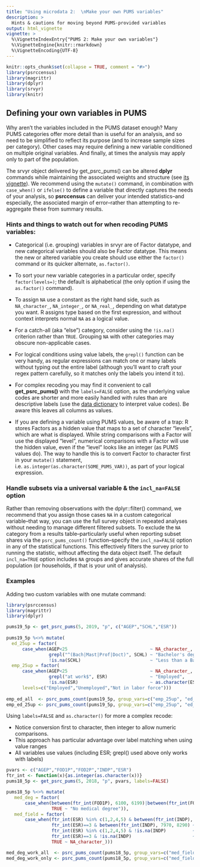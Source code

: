 ```yaml
---
title: "Using microdata 2:  \nMake your own PUMS variables"
description: >
  Hints & cautions for moving beyond PUMS-provided variables
output: html_vignette
vignette: >
  %\VignetteIndexEntry{"PUMS 2: Make your own variables"}
  %\VignetteEngine{knitr::rmarkdown}
  %\VignetteEncoding{UTF-8}
---
```


```r
knitr::opts_chunk$set(collapse = TRUE, comment = "#>")
library(psrccensus)
library(magrittr)
library(dplyr)
library(srvyr)
library(knitr)
```

## Defining your own variables in PUMS

Why aren't the variables included in the PUMS dataset enough? Many PUMS categories offer more detail than is useful for an analysis, and so need to be simplified to reflect its purpose (and to increase sample sizes per category). Other cases may require defining a new variable conditioned on multiple original variables. And finally, at times the analysis may apply only to part of the population.

The srvyr object delivered by get_psrc_pums() can be altered **dplyr** commands while maintaining the associated weights and structure (see [its vignette](http://gdfe.co/srvyr/)). We recommend using the `mutate()` command, in combination with `case_when()` or `ifelse()` to define a variable that directly captures the needs of your analysis, so **psrccensus** can deliver your intended statistics--and especially, the associated margin of error--rather than attempting to re-aggregate these from summary results.

### Hints and things to watch out for when recoding PUMS variables:

  * Categorical (i.e. grouping) variables in srvyr are of Factor datatype, and new categorical variables should also be Factor datatype. This means the new or altered variable you create should use either the `factor()` command or its quicker alternate, `as.factor()`.
  
  * To sort your new variable categories in a particular order, specify `factor(levels=)`; the default is alphabetical (the only option if using the `as.factor()` command).
  
  * To assign `NA` use a constant as the right hand side, such as `NA_character_`, `NA_integer_`, or `NA_real_`, depending on what datatype you want. R assigns type based on the first expression, and without context interprets normal `NA` as a logical value.
  
  * For a catch-all (aka "else") category, consider using the `!is.na()` criterion rather than `TRUE`. Grouping `NA` with other categories may obscure non-applicable cases.
  
  * For logical conditions using value labels, the `grepl()` function can be very handy, as regular expressions can match one or many labels without typing out the entire label (although you'll want to craft your regex pattern carefully, so it matches only the labels you intend it to). 
  
  * For complex recoding you may find it convenient to call **get_psrc_pums()** with the `labels=FALSE` option, as the underlying value codes are shorter and  more easily handled with rules than are descriptive labels (use the [data dictionary](https://www2.census.gov/programs-surveys/acs/tech_docs/pums/data_dict/) to interpret value codes). Be aware this leaves all columns as values.
  
  * If you are defining a variable using PUMS values, be aware of a trap: R stores Factors as a hidden value that maps to a set of character "levels", which are what is displayed. While string comparisons with a Factor will use the displayed "level", numerical comparisons with a Factor will use the hidden value, even if the "level" looks like an integer (as PUMS values do). The way to handle this is to convert Factor to character first in your `mutate()` statement, i.e. `as.integer(as.character(SOME_PUMS_VAR))`, as part of your logical expression.

### Handle subsets via a universal variable & the `incl_na=FALSE` option

Rather than removing observations with the dplyr::filter() command, we recommend that  you assign those cases `NA` in a custom categorical variable--that way, you can use the full survey object in repeated analyses without needing to manage different filtered subsets. To exclude the `NA` category from a results table--particularly useful when reporting subset shares via the `psrc_pums_count()` function--specify the `incl_na=FALSE` option in any of the statistical functions. This effectively filters the survey prior to running the statistic, without affecting the data object itself. The default `incl_na=TRUE` option includes `NA` groups and gives accurate shares of the full population (or households, if that is your unit of analysis).

### Examples
Adding two custom variables with one mutate command:
```r
library(psrccensus)
library(magrittr)
library(dplyr)

pums19_5p <- get_psrc_pums(5, 2019, "p", c("AGEP","SCHL","ESR"))                           # Pull the data; 
                                                                                           #    rather than pipe the result, use a separate assignment
pums19_5p %<>% mutate(                                                                     #    so any issues with mutate() don't negate your download
  ed_25up = factor(                                                                        # Use Factor datatype for categorical variables
      case_when(AGEP<25                               ~ NA_character_,                     # Type-specific NA constant
                grepl("^(Bach|Mast|Prof|Doct)", SCHL) ~ "Bachelor's degree or higher",     # Regex is concise; handy since PUMS labels can be wordy 
                !is.na(SCHL)                          ~ "Less than a Bachelor's degree")), # !is.na() criteria
  emp_25up = factor(                                                                       # Mutate() can assign more than one variable
      case_when(AGEP<25                               ~ NA_character_,                     # Type-specific NA constant
                grepl("at work$", ESR)                ~ "Employed",                        # Concise regex again; use care, checking the data dictionary
                !is.na(ESR)                           ~ as.character(ESR)),                # Retain NA for children under 16
      levels=c("Employed","Unemployed","Not in labor force")))                             # Preferred ordering via `levels=`
  
emp_ed_all  <- psrc_pums_count(pums19_5p, group_vars=c("emp_25up", "ed_25up"))             # These shares reflect the entire population
emp_ed_25up <- psrc_pums_count(pums19_5p, group_vars=c("emp_25up", "ed_25up"), incl_na=FALSE) # No NA; same counts but shares for only age 25+, as intended
```


Using `labels=FALSE` and `as.character()` for more a complex recode:

 * Notice conversion first to character, then integer to allow numeric comparisons.
 * This approach has particular advantage over label matching when using value ranges
 * All variables use values (including ESR; grepl() used above only works with labels)
```r
pvars <- c("AGEP","FOD1P","FOD2P","INDP","ESR")
ftr_int <- function(x){as.integer(as.character(x))}                                        # Micro-helper conversion function
pums18_5p <- get_psrc_pums(5, 2018, "p", pvars, labels=FALSE)                              # Labels=FALSE leaves values--but they are still Factors!

pums18_5p %<>% mutate(
   med_deg = factor(
       case_when(between(ftr_int(FOD1P), 6100, 6199)|between(ftr_int(FOD2P), 6100, 6199) ~ "Medical Degree",
                 TRUE ~ "No medical degree")),                                             # Regardless of age
   med_field = factor(
       case_when(ftr_int(ESR) %in% c(1,2,4,5) & between(ftr_int(INDP), 7970, 8290) ~ "Medical industry, employed",
                 ftr_int(ESR)==3 & between(ftr_int(INDP), 7970, 8290) ~ "Medical industry, not currently employed",
                 ftr_int(ESR) %in% c(1,2,4,5) & !is.na(INDP)          ~ "Non-medical industry, employed",
                 ftr_int(ESR)==3 & !is.na(INDP)                       ~ "Non-medical industry, not currently employed",
                 TRUE ~ NA_character_)))                                                   # Leaving out those not in the workforce  

med_deg_work_all  <- psrc_pums_count(pums18_5p, group_vars=c("med_field","med_deg"))       # These shares reflect the entire population
med_deg_work_only <- psrc_pums_count(pums18_5p, group_vars=c("med_field","med_deg"), incl_na=FALSE) # These shares limited to workforce

```

